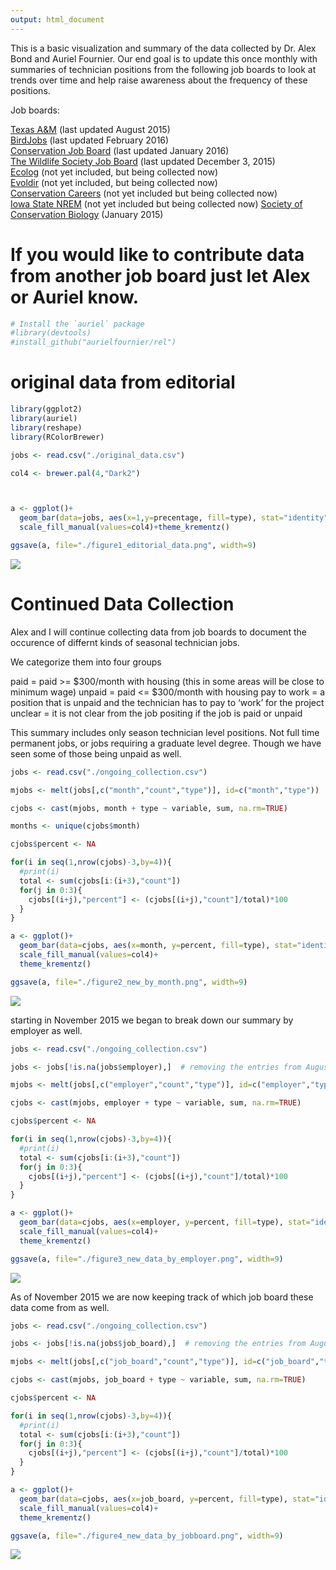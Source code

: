 ---
output: html_document
---

This is a basic visualization and summary of the data collected by Dr. Alex Bond and Auriel Fournier. 
Our end goal is to update this once monthly with summaries of technician positions from the following job boards to look at trends over time and help raise awareness about the frequency of these positions. 

Job boards:

[Texas A&M](http://wfscjobs.tamu.edu/job-board/) (last updated August 2015)  
[BirdJobs](https://www.osnabirds.org/Jobs.aspx) (last updated February 2016)  
[Conservation Job Board](http://www.conservationjobboard.com/) (last updated January 2016)  
[The Wildlife Society Job Board](http://careers.wildlife.org/home/index.cfm?site_id=8764) (last updated December 3, 2015)   
[Ecolog](https://listserv.umd.edu/archives/ecolog-l.html) (not yet included, but being collected now)  
[Evoldir](http://life.mcmaster.ca/cgi-bin/my_wrap/brian/evoldir/Jobs/) (not yet included, but being collected now)  
[Conservation Careers](http://www.conservation-careers.com/job/) (not yet included but being collected now)  
[Iowa State NREM](http://www.nrem.iastate.edu/employment/) (not yet included but being collected now)
[Society of Conservation Biology](http://careers.conbio.org/jobs/) (January 2015)

# If you would like to contribute data from another job board just let Alex or Auriel know. 

```{r, results='hide', echo=FALSE, warning=FALSE, message=FALSE}
# Install the `auriel` package
#library(devtools)
#install_github("aurielfournier/rel")
```

# original data from editorial

```{r, results='hide', echo=FALSE, warning=FALSE, message=FALSE}
library(ggplot2)
library(auriel)
library(reshape)
library(RColorBrewer)

jobs <- read.csv("./original_data.csv")

col4 <- brewer.pal(4,"Dark2")



a <- ggplot()+
  geom_bar(data=jobs, aes(x=1,y=precentage, fill=type), stat="identity")+
  scale_fill_manual(values=col4)+theme_krementz()

ggsave(a, file="./figure1_editorial_data.png", width=9)
```


![](figure1_editorial_data.png) 

# Continued Data Collection

Alex and I will continue collecting data from job boards to document the occurence of differnt kinds of seasonal technician jobs. 

We categorize them into four groups

paid = paid >= $300/month with housing (this in some areas will be close to minimum wage)
unpaid = paid <= $300/month with housing
pay to work = a position that is unpaid and the technician has to pay to 'work' for the project
unclear = it is not clear from the job positing if the job is paid or unpaid

This summary includes only season technician level positions. Not full time permanent jobs, or jobs requiring a graduate level degree. Though we have seen some of those being unpaid as well. 


```{r, results="hide", echo=FALSE, warning=FALSE, message=FALSE}

jobs <- read.csv("./ongoing_collection.csv")

mjobs <- melt(jobs[,c("month","count","type")], id=c("month","type"))

cjobs <- cast(mjobs, month + type ~ variable, sum, na.rm=TRUE)

months <- unique(cjobs$month)

cjobs$percent <- NA

for(i in seq(1,nrow(cjobs)-3,by=4)){
  #print(i)
  total <- sum(cjobs[i:(i+3),"count"])
  for(j in 0:3){
    cjobs[(i+j),"percent"] <- (cjobs[(i+j),"count"]/total)*100
  }
}

a <- ggplot()+
  geom_bar(data=cjobs, aes(x=month, y=percent, fill=type), stat="identity")+
  scale_fill_manual(values=col4)+
  theme_krementz()

ggsave(a, file="./figure2_new_by_month.png", width=9)

```


![](figure2_new_by_month.png) 

starting in November 2015 we began to break down our summary by employer as well. 

```{r, echo=FALSE, warning=FALSE, message=FALSE}

jobs <- read.csv("./ongoing_collection.csv")

jobs <- jobs[!is.na(jobs$employer),]  # removing the entries from August 2015 which were not broken down by employer

mjobs <- melt(jobs[,c("employer","count","type")], id=c("employer","type"))

cjobs <- cast(mjobs, employer + type ~ variable, sum, na.rm=TRUE)

cjobs$percent <- NA

for(i in seq(1,nrow(cjobs)-3,by=4)){
  #print(i)
  total <- sum(cjobs[i:(i+3),"count"])
  for(j in 0:3){
    cjobs[(i+j),"percent"] <- (cjobs[(i+j),"count"]/total)*100
  }
}

a <- ggplot()+
  geom_bar(data=cjobs, aes(x=employer, y=percent, fill=type), stat="identity")+
  scale_fill_manual(values=col4)+
  theme_krementz()

ggsave(a, file="./figure3_new_data_by_employer.png", width=9)

```


![](figure3_new_data_by_employer.png) 

As of November 2015 we are now keeping track of which job board these data come from as well. 

```{r, echo=FALSE, warning=FALSE, message=FALSE}

jobs <- read.csv("./ongoing_collection.csv")

jobs <- jobs[!is.na(jobs$job_board),]  # removing the entries from August 2015 which were not broken down by employer

mjobs <- melt(jobs[,c("job_board","count","type")], id=c("job_board","type"))

cjobs <- cast(mjobs, job_board + type ~ variable, sum, na.rm=TRUE)

cjobs$percent <- NA

for(i in seq(1,nrow(cjobs)-3,by=4)){
  #print(i)
  total <- sum(cjobs[i:(i+3),"count"])
  for(j in 0:3){
    cjobs[(i+j),"percent"] <- (cjobs[(i+j),"count"]/total)*100
  }
}

a <- ggplot()+
  geom_bar(data=cjobs, aes(x=job_board, y=percent, fill=type), stat="identity")+
  scale_fill_manual(values=col4)+
  theme_krementz()

ggsave(a, file="./figure4_new_data_by_jobboard.png", width=9)
```


![](figure4_new_data_by_jobboard.png) 
